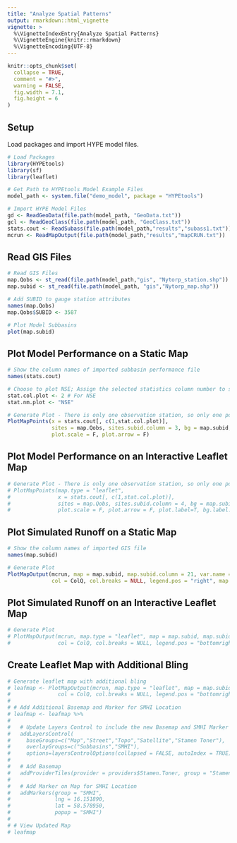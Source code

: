 ```yaml
---
title: "Analyze Spatial Patterns"
output: rmarkdown::html_vignette
vignette: >
  %\VignetteIndexEntry{Analyze Spatial Patterns}
  %\VignetteEngine{knitr::rmarkdown}
  %\VignetteEncoding{UTF-8}
---
```


```r
knitr::opts_chunk$set(
  collapse = TRUE,
  comment = "#>",
  warning = FALSE,
  fig.width = 7.1,
  fig.height = 6
)
```

## Setup
Load packages and import HYPE model files.
```r
# Load Packages
library(HYPEtools)
library(sf)
library(leaflet)

# Get Path to HYPEtools Model Example Files
model_path <- system.file("demo_model", package = "HYPEtools")

# Import HYPE Model Files
gd <- ReadGeoData(file.path(model_path, "GeoData.txt"))
gcl <- ReadGeoClass(file.path(model_path, "GeoClass.txt"))
stats.cout <- ReadSubass(file.path(model_path,"results","subass1.txt"))
mcrun <- ReadMapOutput(file.path(model_path,"results","mapCRUN.txt")) 
```

## Read GIS Files
```r
# Read GIS Files
map.Qobs <- st_read(file.path(model_path,"gis", "Nytorp_station.shp"))
map.subid <- st_read(file.path(model_path, "gis","Nytorp_map.shp"))

# Add SUBID to gauge station attributes
names(map.Qobs)
map.Qobs$SUBID <- 3587

# Plot Model Subbasins
plot(map.subid)
```

## Plot Model Performance on a Static Map
```r
# Show the column names of imported subbasin performance file
names(stats.cout)

# Choose to plot NSE; Assign the selected statistics column number to stat.col.plot
stat.col.plot <- 2 # For NSE
stat.nm.plot <- "NSE"

# Generate Plot - There is only one observation station, so only one point appears on the map
PlotMapPoints(x = stats.cout[, c(1,stat.col.plot)], 
              sites = map.Qobs, sites.subid.column = 3, bg = map.subid, 
              plot.scale = F, plot.arrow = F)

```

## Plot Model Performance on an Interactive Leaflet Map
```r
# Generate Plot - There is only one observation station, so only one point appears on the map
# PlotMapPoints(map.type = "leaflet",
#               x = stats.cout[, c(1,stat.col.plot)],
#               sites = map.Qobs, sites.subid.column = 4, bg = map.subid,
#               plot.scale = F, plot.arrow = F, plot.label=T, bg.label.column = 25, plot.bg.label="static")

```

## Plot Simulated Runoff on a Static Map
```r
# Show the column names of imported GIS file
names(map.subid)

# Generate Plot
PlotMapOutput(mcrun, map = map.subid, map.subid.column = 21, var.name = "CRUN", legend.title = "Runoff (mm/d)", 
              col = ColQ, col.breaks = NULL, legend.pos = "right", map.adj = 0, plot.scale = F, plot.arrow = F)

```

## Plot Simulated Runoff on an Interactive Leaflet Map
```r
# Generate Plot
# PlotMapOutput(mcrun, map.type = "leaflet", map = map.subid, map.subid.column = 25, var.name = "CRUN", legend.title = "Runoff (mm/d)", 
#               col = ColQ, col.breaks = NULL, legend.pos = "bottomright", map.adj = 0, plot.scale = F, plot.arrow = F)

```

## Create Leaflet Map with Additional Bling
```r
# Generate leaflet map with additional bling
# leafmap <- PlotMapOutput(mcrun, map.type = "leaflet", map = map.subid, map.subid.column = 25, var.name = "CRUN", legend.title = "Runoff (mm/d)", 
#               col = ColQ, col.breaks = NULL, legend.pos = "bottomright", map.adj = 0, plot.scale = T, plot.arrow = F, plot.label = T, plot.searchbar = T)
# 
# # Add Additional Basemap and Marker for SMHI Location
# leafmap <- leafmap %>%
#   
#   # Update Layers Control to include the new Basemap and SMHI Marker
#   addLayersControl(
#     baseGroups=c("Map","Street","Topo","Satellite","Stamen Toner"),
#     overlayGroups=c("Subbasins","SMHI"),
#     options=layersControlOptions(collapsed = FALSE, autoIndex = TRUE)) %>%
#   
#   # Add Basemap
#   addProviderTiles(provider = providers$Stamen.Toner, group = "Stamen Toner") %>%
#   
#   # Add Marker on Map for SMHI Location
#   addMarkers(group = "SMHI",
#              lng = 16.151890,
#              lat = 58.578950,
#              popup = "SMHI")
# 
# # View Updated Map
# leafmap

```

